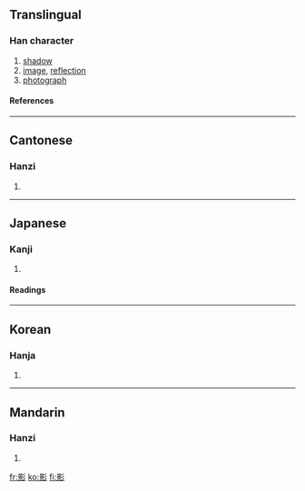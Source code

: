 ==Translingual==
===Han character===
{{Han char|rn=59|rad=彡|as=12|sn=15|four=6292<sub>2</sub>|canj=日火竹竹竹 (AFHHH)}}
# [[shadow]]
# [[image]], [[reflection]]
# [[photograph]]
====References====
{{Han ref|kx=0364.190|dkj=10019|dj=0684.050|hdz=20857.040|uh=5F71|ud=24433|bh=BC76|bd=48246}}
----
==Cantonese==
===Hanzi===
{{yue-hanzi|jyut=|y=ying2}}
# {{defn|Cantonese}}
----
==Japanese==
===Kanji===
{{ja-kanji|grade=c|rs=彡12}}
# {{defn|Japanese}} 
====Readings====
{{ja-readings|on=[[えい]] (ei), [[よう]] (yō)|kun=[[かげ]] (kage)}}
----
==Korean==
===Hanja===
{{ko-hanja|hangeul=영|eumhun=|rv=yeong|mr=yŏng|y=yeng}}
# {{defn|Korean}}
----
==Mandarin==
===Hanzi===
{{cmn-hanzi|pin=[[yǐng]] (ying3)|wg=ying<sup>3</sup>}}
# {{defn|Mandarin}}

[[fr:影]]
[[ko:影]]
[[fi:影]]